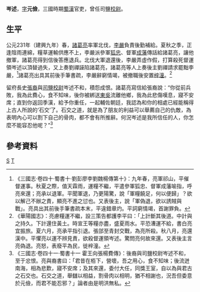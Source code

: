 '''岑述'''{{BD|？||？||catIdx=C岑}}，[[表字|字]]'''元儉'''，三國時期[[蜀漢|蜀漢]]官吏，曾任司鹽[[校尉|校尉]]。

==生平==
公元231年（建興九年）春，[[諸葛亮|諸葛亮]]率軍北伐，[[李嚴_(蜀漢)|李嚴]]負責後勤補給。夏秋之季，正逢陰雨連綿，糧草運輸供應不上，李嚴派參軍[[狐忠|狐忠]]、督軍[[成藩|成藩]]傳話給諸葛亮，讓他撤軍，諸葛亮得到信後答應退兵。北伐大軍退還後，李嚴弄虛作假，打算殺死督運領岑述以頂替過失，又上奏劉禪誣陷諸葛亮，諸葛亮等人上奏後主劉禪請求罷黜李嚴，<ref>《三國志·卷四十·蜀書十·劉彭廖李劉魏楊傳第十》：九年春，亮軍祁山，平催督運事。秋夏之際，值天霖雨，運糧不繼，平遣參軍狐忠、督軍成藩喻指，呼亮來還；亮承以退軍。平聞軍退，乃更陽驚，說「軍糧饒足，何以便歸」？欲以解己不辦之責，顯亮不進之愆也。又表後主，說「軍偽退，欲以誘賊與戰」。亮具出其前後手筆書疏本末，平違錯章灼。平詞窮情竭，首謝罪負。</ref>諸葛亮出具其前後手筆書疏，李嚴辭窮情竭，被撤職後安置[[梓潼|梓潼]]。<ref>《華陽國志》：亮慮糧運不繼，設三策告都護李平曰：「上計斷其後道。中計與之持久。下計還住黃土。時宣王等糧亦盡，盛夏雨水。平恐漕運不給，書白亮宜振旅。夏六月，亮承平指引退。張郃至青封交戰，為亮所殺。秋八月，亮還漢中。平懼亮以運不辨見責，欲殺督運領岑述。驚問亮何故來還。又表後主言亮偽退。亮怒，表廢平為民，徙梓潼。</ref>

留府長史[[張裔|張裔]]與[[司鹽校尉|司鹽校尉]]岑述不和，積怨成恨。諸葛亮寫信給張裔說：“你從前兵敗，我為此費心，食不知味，後你被綁送[[孙吴|東吳]]流離他鄉，我為此悲傷嘆息，寢不安席；直到你返回季漢，給予你重任，一起輔佐朝廷，我認為和你的相處已經能稱得上古人所說的‘石交’了。石交之道，就是為了朋友的利益可以舉薦自己的仇敵，為表明內心可以割下自己的骨肉，都不會有所推辭。何況岑述是我所信任的人，你怎麼不能容忍他呢？”<ref>《三國志·卷四十一·蜀書十一 霍王向張楊費傳》：後裔與司鹽校尉岑述不和，至于忿恨。亮與裔書曰：「君昔在栢下，營壞，吾之用心，食不知味；後流迸南海，相為悲歎，寢不安席；及其來還，委付大任，同獎王室，自以為與君古之石交也。石交之道，舉讎以相益，割骨肉以相明，猶不相謝也，況吾但委意於元儉，而君不能忍邪？」論者由是明洪無私。</ref>

==參考資料==
[[Category:岑姓|S]]
[[Category:蜀漢政治人物|T]]